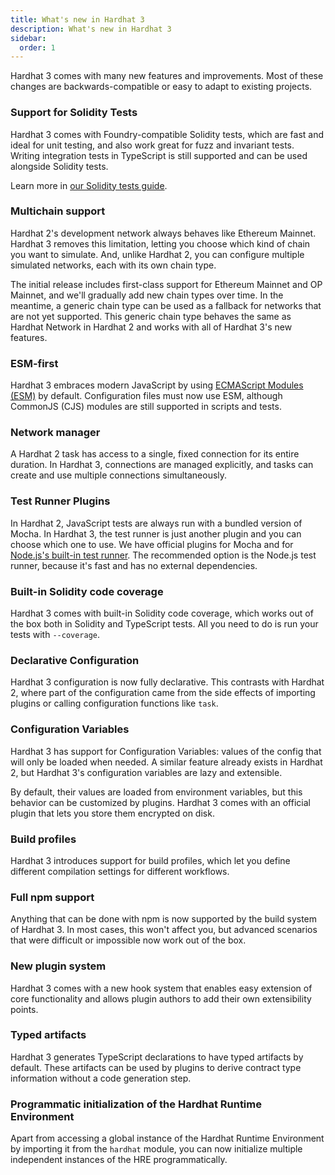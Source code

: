 ```yaml
---
title: What's new in Hardhat 3
description: What's new in Hardhat 3
sidebar:
  order: 1
---
```


Hardhat 3 comes with many new features and improvements. Most of these changes are backwards-compatible or easy to adapt to existing projects.

### Support for Solidity Tests

Hardhat 3 comes with Foundry-compatible Solidity tests, which are fast and ideal for unit testing, and also work great for fuzz and invariant tests. Writing integration tests in TypeScript is still supported and can be used alongside Solidity tests.

Learn more in [our Solidity tests guide](/docs/guides/writing-solidity-tests).

### Multichain support

Hardhat 2's development network always behaves like Ethereum Mainnet. Hardhat 3 removes this limitation, letting you choose which kind of chain you want to simulate. And, unlike Hardhat 2, you can configure multiple simulated networks, each with its own chain type.

The initial release includes first-class support for Ethereum Mainnet and OP Mainnet, and we'll gradually add new chain types over time. In the meantime, a generic chain type can be used as a fallback for networks that are not yet supported. This generic chain type behaves the same as Hardhat Network in Hardhat 2 and works with all of Hardhat 3's new features.

### ESM-first

Hardhat 3 embraces modern JavaScript by using [ECMAScript Modules (ESM)](https://developer.mozilla.org/en-US/docs/Web/JavaScript/Guide/Modules) by default. Configuration files must now use ESM, although CommonJS (CJS) modules are still supported in scripts and tests.

### Network manager

A Hardhat 2 task has access to a single, fixed connection for its entire duration. In Hardhat 3, connections are managed explicitly, and tasks can create and use multiple connections simultaneously.

### Test Runner Plugins

In Hardhat 2, JavaScript tests are always run with a bundled version of Mocha. In Hardhat 3, the test runner is just another plugin and you can choose which one to use. We have official plugins for Mocha and for [Node.js's built-in test runner](https://nodejs.org/api/test.html). The recommended option is the Node.js test runner, because it's fast and has no external dependencies.

### Built-in Solidity code coverage

Hardhat 3 comes with built-in Solidity code coverage, which works out of the box both in Solidity and TypeScript tests. All you need to do is run your tests with `--coverage`.

### Declarative Configuration

Hardhat 3 configuration is now fully declarative. This contrasts with Hardhat 2, where part of the configuration came from the side effects of importing plugins or calling configuration functions like `task`.

### Configuration Variables

Hardhat 3 has support for Configuration Variables: values of the config that will only be loaded when needed. A similar feature already exists in Hardhat 2, but Hardhat 3's configuration variables are lazy and extensible.

By default, their values are loaded from environment variables, but this behavior can be customized by plugins. Hardhat 3 comes with an official plugin that lets you store them encrypted on disk.

### Build profiles

Hardhat 3 introduces support for build profiles, which let you define different compilation settings for different workflows.

### Full npm support

Anything that can be done with npm is now supported by the build system of Hardhat 3. In most cases, this won't affect you, but advanced scenarios that were difficult or impossible now work out of the box.

### New plugin system

Hardhat 3 comes with a new hook system that enables easy extension of core functionality and allows plugin authors to add their own extensibility points.

### Typed artifacts

Hardhat 3 generates TypeScript declarations to have typed artifacts by default. These artifacts can be used by plugins to derive contract type information without a code generation step.

### Programmatic initialization of the Hardhat Runtime Environment

Apart from accessing a global instance of the Hardhat Runtime Environment by importing it from the `hardhat` module, you can now initialize multiple independent instances of the HRE programmatically.
